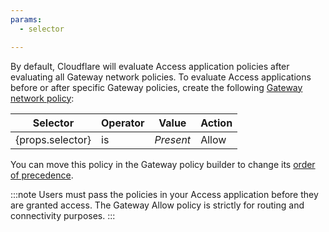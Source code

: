 ```yaml
---
params:
  - selector

---
```


By default, Cloudflare will evaluate Access application policies after evaluating all Gateway network policies. To evaluate Access applications before or after specific Gateway policies, create the following [Gateway network policy](/cloudflare-one/policies/gateway/network-policies/):

| Selector                     | Operator | Value     | Action |
| ---------------------------- | -------- | --------- | ------ |
| {props.selector}             | is       | _Present_ | Allow  |

You can move this policy in the Gateway policy builder to change its [order of precedence](/cloudflare-one/policies/gateway/order-of-enforcement/#order-of-precedence).

:::note
Users must pass the policies in your Access application before they are granted access. The Gateway Allow policy is strictly for routing and connectivity purposes.
:::

